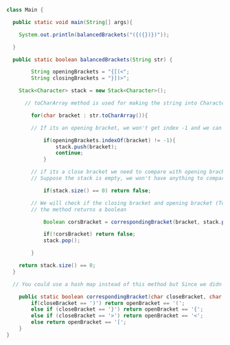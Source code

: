 ```java:Main.java
class Main {

  public static void main(String[] args){

    System.out.println(balancedBrackets("({({})})"));

  }

  public static boolean balancedBrackets(String str) {

		String openingBrackets = "{[(<";
		String closingBrackets = "}])>";

    Stack<Character> stack = new Stack<Character>();

      // toCharArray method is used for making the string into Character array.

		for(char bracket : str.toCharArray()){

        // If its an opening bracket, we won't get index -1 and we can push it into the

			if(openingBrackets.indexOf(bracket) != -1){
				stack.push(bracket);
				continue;
			}

        // if its a close bracket we need to compare with opening bracket thats on top of the stack.
        // Suppose the stack is empty, we won't have anything to compare with and hence not a balance pair

			if(stack.size() == 0) return false;

        // We will check if the closing bracket and opening bracket (Top of the stack) are correspondingBracket,
        // the method returns a boolean

			Boolean corsBracket = correspondingBracket(bracket, stack.peek());

			if(!corsBracket) return false;
			stack.pop();

		}

    return stack.size() == 0;
  }

  // You could use a hash map instead of this method but Since we didn't learn it yet, I kept it simple

	public static boolean correspondingBracket(char closeBracket, char openBracket){
		if(closeBracket == ')') return openBracket == '(';
		else if (closeBracket == '}') return openBracket == '{';
		else if (closeBracket == '>') return openBracket == '<';
		else return openBracket == '[';
 	}
}

```
